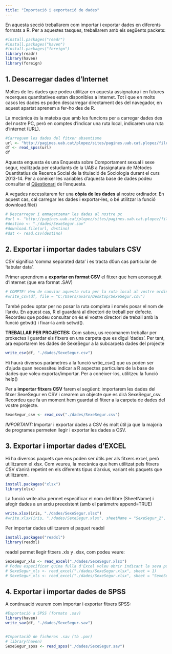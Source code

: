 ```yaml
---
title: "Importació i exportació de dades"
---
```


En aquesta secció treballarem com importar i exportar dades en diferents formats a R. Per a aquestes tasques, treballarem amb els següents packets: 

```r
#install.packages("readr")
#install.packages("haven")
#install.packages("foreign")
library(readr)
library(haven)
library(foreign)
```

## 1. Descarregar dades d'Internet 
Moltes de les dades que podeu utilitzar en aquesta assignatura i en futures recerques quantitatives estan disponibles a Internet. Tot i que en molts casos les dades es poden descarregar directament des del navegador, en aquest apartat aprenem a fer-ho des de R. 

La mecànica és la mateixa que amb les funcions per a carregar dades des del nostre PC, però en comptes d'indicar una ruta local, indicarem una ruta d'internet (URL). 

```r
#Carreguem les dades del fitxer absentisme 
url <- "http://pagines.uab.cat/plopez/sites/pagines.uab.cat.plopez/files/SexeSegur.sav"
df <- read_spss(url)
df
```

Aquesta enquesta és una Enquesta sobre Comportament sexual i sexe segur, realitzada per estudiants de la UAB a l'assignatura de Mètodes Quantitatius de Recerca Social de la titulació de Sociologia durant el curs 2013-14. Per a conèixer les variables d'aquesta base de dades podeu consultar el [Qüestionari](http://pagines.uab.cat/plopez/sites/pagines.uab.cat.plopez/files/Questionari_SexeSegur.pdf) de l'enquesta. 

A vegades necessitarem fer una **còpia de les dades** al nostre ordinador. En aquest cas, cal carregar les dades i exportar-les, o bé utilitzar la funció download.file()

```r
# Descarregar i emmagatzemar les dades al nostre pc 
#url <- "http://pagines.uab.cat/plopez/sites/pagines.uab.cat.plopez/files/SexeSegur.sav"
#destino <- "./dades/SexeSegur.sav"
#download.file(url, destino)
#dat <- read.csv(destino)
```

## 2. Exportar i importar dades tabulars CSV 
CSV significa 'comma separated data' i es tracta d0un cas particular de 'tabular data'. 

Primer aprendrem a **exportar en format CSV** el fitxer que hem aconseguit d'Internet (que era format .SAV) 

```r
# COMPTE! Heu de canviar aquesta ruta per la ruta local al vostre ordinador. 
#write_csv(df, file = "C:/Users/avaro/Desktop/SexeSegur.csv")
```
També podeu optar per no posar la ruta completa i només posar el nom de l'arxiu. En aquest cas, R el guardarà al directori de treball per defecte. Recordeu que podeu consultar on és el vostre directori de treball amb la funció getwd() i fixar-la amb setwd(). 

**TREBALLAR PER PROJECTES:**
Com sabeu, us recomanem treballar per prokectes i guardar els fitxers en una carpeta que es digui 'dades'. Per tant, ara exportarem les dades de SexeSegur a la subcarpeta dades del projecte 

```r
write_csv(df, "./dades/SexeSegur.csv")
```

Hi haurà diversos paràmetres a la funció wrtie_csv() que us poden ser d'ajuda quan necessiteu indicar a R aspectes particulars de la base de dades que voleu exportar/importar. Per a conèixer-los, utilitzeu la funció help()

Per a **importar fitxers CSV** farem el següent: importarem les dades del fitxer SexeSegur en CSV i crearem un objecte que es dirà SexeSegur_csv. Recordeu que fa un moment hem guardat el fitxer a la carpeta de dades del vostre projecte. 

```r
SexeSegur_csv <- read_csv("./dades/SexeSegur.csv")
```

*IMPORTANT:* Importar i exportar dades a CSV és molt útil ja que la majoria de programes permeten llegir i exportar les dades a CSV. 

## 3. Exportar i importar dades d'EXCEL 
Hi ha diversos paquets que ens poden ser útils per als fitxers excel, però utilitzarem el xlsx. Com veureu, la mecànica que hem utilitzat pels fitxers CSV s'anirà repetint en els diferents tipus d'arxius, variant els paquets que utilitzarem. 

```r
install.packages("xlsx")
library(xlsx)
```

La funció write.xlsx permet especificar el nom del llibre (SheetName) i afegir dades a un arxiu preexistent (amb el paràmetre append=TRUE)

```r
write.xlsx(iris, "./dades/SexeSegur.xlsx")
#write.xlsx(iris, "./dades/SexeSegur.xlsx", sheetName = "SexeSegur_2", append = TRUE)
```

Per importar dades utilitzarem el paquet readxl

```r
install.packages("readxl")
library(readxl)
```

readxl permet llegir fitxers .xls y .xlsx, com podeu veure:

```r
SexeSegur_xls <- read_excel("./dades/SexeSegur.xlsx")
# Podeu especificar quina fulla d'Excel voleu obrir indicant la seva posició o el seu nom: 
# SexeSegur_xls <- read_excel("./dades/SexeSegur.xlsx", sheet = 1)
# SexeSegur_xls <- read_excel("./dades/SexeSegur.xlsx", sheet = "SexeSegur_2")

```

## 4. Exportar i importar dades de SPSS 
A continuació veurem com importar i exportar fitxers SPSS: 

```r
#Exportació a SPSS (formato .sav)
library(haven)
write_sav(df, "./dades/SexeSegur.sav")


#ImportaciÓ de ficheros .sav (tb .por)
# library(haven)
SexeSegur_spss <- read_spss("./dades/SexeSegur.sav")
```